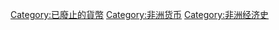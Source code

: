 [[Category:已廢止的貨幣|Category:已廢止的貨幣]]
[[Category:非洲货币|Category:非洲货币]]
[[Category:非洲经济史|Category:非洲经济史]]